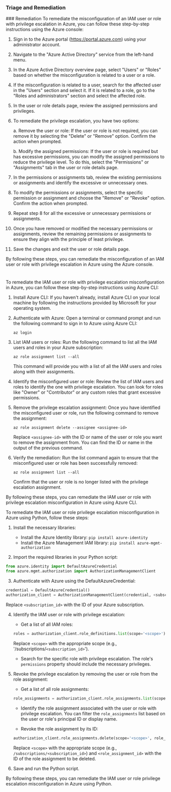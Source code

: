 
### Triage and Remediation
<Tabs>
<Tab title='Remediation'>
### Remediation

<AccordionGroup>
<Accordion title='Using Console' defaultOpen='true'>
To remediate the misconfiguration of an IAM user or role with privilege escalation in Azure, you can follow these step-by-step instructions using the Azure console:

1. Sign in to the Azure portal (https://portal.azure.com) using your administrator account.

2. Navigate to the "Azure Active Directory" service from the left-hand menu.

3. In the Azure Active Directory overview page, select "Users" or "Roles" based on whether the misconfiguration is related to a user or a role.

4. If the misconfiguration is related to a user, search for the affected user in the "Users" section and select it. If it is related to a role, go to the "Roles and administrators" section and select the affected role.

5. In the user or role details page, review the assigned permissions and privileges.

6. To remediate the privilege escalation, you have two options:

   a. Remove the user or role: If the user or role is not required, you can remove it by selecting the "Delete" or "Remove" option. Confirm the action when prompted.

   b. Modify the assigned permissions: If the user or role is required but has excessive permissions, you can modify the assigned permissions to reduce the privilege level. To do this, select the "Permissions" or "Assignments" tab in the user or role details page.

7. In the permissions or assignments tab, review the existing permissions or assignments and identify the excessive or unnecessary ones.

8. To modify the permissions or assignments, select the specific permission or assignment and choose the "Remove" or "Revoke" option. Confirm the action when prompted.

9. Repeat step 8 for all the excessive or unnecessary permissions or assignments.

10. Once you have removed or modified the necessary permissions or assignments, review the remaining permissions or assignments to ensure they align with the principle of least privilege.

11. Save the changes and exit the user or role details page.

By following these steps, you can remediate the misconfiguration of an IAM user or role with privilege escalation in Azure using the Azure console.

#
</Accordion>

<Accordion title='Using CLI'>
To remediate the IAM user or role with privilege escalation misconfiguration in Azure, you can follow these step-by-step instructions using Azure CLI:

1. Install Azure CLI: If you haven't already, install Azure CLI on your local machine by following the instructions provided by Microsoft for your operating system.

2. Authenticate with Azure: Open a terminal or command prompt and run the following command to sign in to Azure using Azure CLI:
   ```
   az login
   ```

3. List IAM users or roles: Run the following command to list all the IAM users and roles in your Azure subscription:
   ```
   az role assignment list --all
   ```

   This command will provide you with a list of all the IAM users and roles along with their assignments.

4. Identify the misconfigured user or role: Review the list of IAM users and roles to identify the one with privilege escalation. You can look for roles like "Owner" or "Contributor" or any custom roles that grant excessive permissions.

5. Remove the privilege escalation assignment: Once you have identified the misconfigured user or role, run the following command to remove the assignment:
   ```
   az role assignment delete --assignee <assignee-id>
   ```

   Replace `<assignee-id>` with the ID or name of the user or role you want to remove the assignment from. You can find the ID or name in the output of the previous command.

6. Verify the remediation: Run the list command again to ensure that the misconfigured user or role has been successfully removed:
   ```
   az role assignment list --all
   ```

   Confirm that the user or role is no longer listed with the privilege escalation assignment.

By following these steps, you can remediate the IAM user or role with privilege escalation misconfiguration in Azure using Azure CLI.
</Accordion>

<Accordion title='Using Python'>
To remediate the IAM user or role privilege escalation misconfiguration in Azure using Python, follow these steps:

1. Install the necessary libraries:
   - Install the Azure Identity library: `pip install azure-identity`
   - Install the Azure Management IAM library: `pip install azure-mgmt-authorization`

2. Import the required libraries in your Python script:
```python
from azure.identity import DefaultAzureCredential
from azure.mgmt.authorization import AuthorizationManagementClient
```

3. Authenticate with Azure using the DefaultAzureCredential:
```python
credential = DefaultAzureCredential()
authorization_client = AuthorizationManagementClient(credential, <subscription_id>)
```
Replace `<subscription_id>` with the ID of your Azure subscription.

4. Identify the IAM user or role with privilege escalation:
   - Get a list of all IAM roles:
   ```python
   roles = authorization_client.role_definitions.list(scope='<scope>')
   ```
   Replace `<scope>` with the appropriate scope (e.g., '/subscriptions/`<subscription_id>`').

   - Search for the specific role with privilege escalation. The role's `permissions` property should include the necessary privileges.

5. Revoke the privilege escalation by removing the user or role from the role assignment:
   - Get a list of all role assignments:
   ```python
   role_assignments = authorization_client.role_assignments.list(scope='<scope>')
   ```

   - Identify the role assignment associated with the user or role with privilege escalation. You can filter the `role_assignments` list based on the user or role's principal ID or display name.

   - Revoke the role assignment by its ID:
   ```python
   authorization_client.role_assignments.delete(scope='<scope>', role_assignment_id='<role_assignment_id>')
   ```
   Replace `<scope>` with the appropriate scope (e.g., `/subscriptions/<subscription_id>`) and `<role_assignment_id>` with the ID of the role assignment to be deleted.

6. Save and run the Python script.

By following these steps, you can remediate the IAM user or role privilege escalation misconfiguration in Azure using Python.
</Accordion>

</AccordionGroup>
</Tab>
</Tabs>
